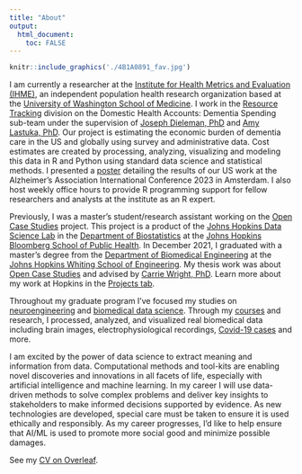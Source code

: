 ```yaml
---
title: "About"
output: 
  html_document:
    toc: FALSE
---
```

```r
knitr::include_graphics('./4B1A0891_fav.jpg')
```
<!-- ![](./MB_headshot.jpg){width=20%} -->

I am currently a researcher at the [Institute for Health Metrics and Evaluation (IHME)](https://www.healthdata.org/), an independent population health research organization based at the [University of Washington School of Medicine](https://www.uwmedicine.org/school-of-medicine). I work in the [Resource Tracking](https://www.healthdata.org/health-financing) division on the Domestic Health Accounts: Dementia Spending sub-team under the supervision of [Joseph Dieleman, PhD](https://www.healthdata.org/about/joseph-dieleman) and [Amy Lastuka, PhD](https://www.linkedin.com/in/amy-lastuka-40b962/).  Our project is estimating the economic burden of dementia care in the US and globally using survey and administrative data. Cost estimates are created by processing, analyzing, visualizing and modeling this data in R and Python using standard data science and statistical methods. I presented a [poster](./pubsprez.html) detailing the results of our US work at the Alzheimer's Association International Conference 2023 in Amsterdam. I also host weekly office hours to provide R programming support for fellow researchers and analysts at the institute as an R expert.

Previously, I was a master's student/research assistant working on the [Open Case Studies](https://www.opencasestudies.org/) project. This project is a product of the [Johns Hopkins Data Science Lab](https://jhudatascience.org/) in the [Department of Biostatistics](https://www.jhsph.edu/departments/biostatistics/) at the [Johns Hopkins Bloomberg School of Public Health](https://www.jhsph.edu/). In December 2021, I graduated with a master's degree from the [Department of Biomedical Engineering](https://www.bme.jhu.edu/) at the [Johns Hopkins Whiting School of Engineering](https://engineering.jhu.edu/). My thesis work was about [Open Case Studies](https://www.opencasestudies.org/) and advised by [Carrie Wright, PhD](https://carriewright11.github.io/). Learn more about my work at Hopkins in the [Projects tab](./projects.html).

Throughout my graduate program I've focused my studies on [neuroengineering](https://www.bme.jhu.edu/research/research-areas/neuroengineering/) and [biomedical data science](https://www.bme.jhu.edu/research/research-areas/biomedical-data-science/). Through my [courses](./coursesskills.html) and research, I processed, analyzed, and visualized real biomedical data including brain images, electrophysiological recordings, [Covid-19 cases](https://mbreshock.shinyapps.io/covid_dashboard/) and more.

I am excited by the power of data science to extract meaning and information from data. Computational methods and tool-kits are enabling novel discoveries and innovations in all facets of life, especially with artificial intelligence and machine learning. In my career I will use data-driven methods to solve complex problems and deliver key insights to stakeholders to make informed decisions supported by evidence. As new technologies are developed, special care must be taken to ensure it is used ethically and responsibly. As my career progresses, I'd like to help ensure that AI/ML is used to promote more social good and minimize possible damages.\  

See my [CV on Overleaf](https://www.overleaf.com/read/ysmpjzgfcxxk).

<!---<center>--->
<!---![](https://ghchart.rshah.org/mbreshock){width=500px}--->
<!---</center>--->
